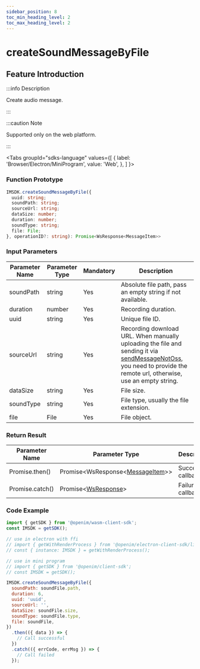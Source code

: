 ```yaml
---
sidebar_position: 8
toc_min_heading_level: 2
toc_max_heading_level: 2
---
```


# createSoundMessageByFile

## Feature Introduction

:::info Description

Create audio message.

:::

:::caution Note

Supported only on the web platform.

:::

<Tabs
groupId="sdks-language"
values={[
{ label: 'Browser/Electron/MiniProgram', value: 'Web', },
]
}>

<TabItem value="Web">

### Function Prototype

```ts showLineNumbers
IMSDK.createSoundMessageByFile({
  uuid: string;
  soundPath: string;
  sourceUrl: string;
  dataSize: number;
  duration: number;
  soundType: string;
  file: File;
}, operationID?: string): Promise<WsResponse<MessageItem>>
```

### Input Parameters

| Parameter Name | Parameter Type | Mandatory | Description                                                                                                                                                           |
| -------------- | -------------- | -------- | --------------------------------------------------------------------------------------------------------------------------------------------------------------------- |
| soundPath      | string        | Yes      | Absolute file path, pass an empty string if not available.                                                                                                           |
| duration       | number        | Yes      | Recording duration.                                                                                                                                                   |
| uuid           | string        | Yes      | Unique file ID.                                                                                                                                                       |
| sourceUrl      | string        | Yes      | Recording download URL. When manually uploading the file and sending it via [sendMessageNotOss](/api/message/sendMessageNotOss.mdx), you need to provide the remote url, otherwise, use an empty string. |
| dataSize       | string        | Yes      | File size.                                                                                                                                                           |
| soundType      | string        | Yes      | File type, usually the file extension.                                                                                                                               |
| file           | File          | Yes      | File object.                                                                                                                                                         |

### Return Result

| Parameter Name | Parameter Type                                                                      | Description       |
| -------------- | ----------------------------------------------------------------------------------- | ----------------- |
| Promise.then() | Promise<WsResponse<[MessageItem](/class/message/messageInfo.mdx)>\> | Success callback  |
| Promise.catch() | Promise<[WsResponse](/class/response.mdx)\>                                | Failure callback  |

### Code Example

```js showLineNumbers
import { getSDK } from '@openim/wasm-client-sdk';
const IMSDK = getSDK();

// use in electron with ffi
// import { getWithRenderProcess } from '@openim/electron-client-sdk/lib/render';
// const { instance: IMSDK } = getWithRenderProcess();

// use in mini program
// import { getSDK } from '@openim/client-sdk';
// const IMSDK = getSDK();

IMSDK.createSoundMessageByFile({
  soundPath: soundFile.path,
  duration: 6,
  uuid: 'uuid',
  sourceUrl: '',
  dataSize: soundFile.size,
  soundType: soundFile.type,
  file: soundFile,
})
  .then(({ data }) => {
    // Call successful
  })
  .catch(({ errCode, errMsg }) => {
    // Call failed
  });
```

</TabItem>
</Tabs>